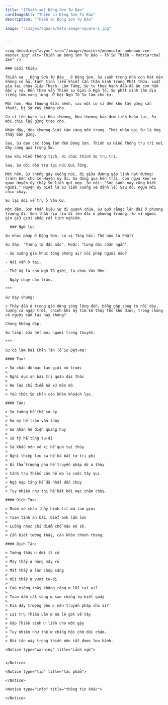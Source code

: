 ```yaml
---
title: "[Thiền sư] Động Sơn Tự Bảo"
cardImageAlt: "Thiền sư Động Sơn Tự Bảo"
description: "Thiền sư Động Sơn Tự Bảo"

image: "/images/square/meta-image-square-1.jpg"


---
```


<div className="grid xl:grid-cols-8 lg:grid-cols-8 md:grid-cols-2 sm:grid-cols-2 xs:grid-cols-1 gap-8 bg-body dark:bg-darkmode-body">

  <div className="lg:col-span-3 md:col-span-1">

    <img decoding="async" src="/images/masters/monocolor-unknown-zen-master.jpg" alt="Thiền sư Động Sơn Tự Bảo - Tổ Sư Thiền - Patriarchal Zen" />

    ### Giới thiệu

    Thiền sư __Động Sơn Tự Bảo__ ở Động Sơn. Sư sanh trong nhà con hát nên không có họ, tánh tình liêm khiết cẩn thận kính trọng Phật thừa, xuất gia tại chùa Giáp Thạch. Làm Tăng, Sư tu theo hạnh đầu-đà ăn cơm hẩm mặc y vá. Đến tham vấn Thiền sư Giới ở Ngũ Tổ, Sư phát minh tâm địa tiếng tăm vang lừng. Ở hội Ngũ Tổ Sư làm chủ tự.

    Một hôm, Hòa thượng Giới bệnh, sai một cư sĩ đến kho lấy gừng sắc thuốc, bị Sư rầy không cho.

    Cư sĩ lên bạch lại Hòa thượng, Hòa thượng bảo đem tiền hoàn lại, Sư mới chịu lấy gừng trao cho.

    Nhân đây, Hòa thượng Giới tâm càng mến trọng. Thời nhân gọi Sư là ông thầy bán gừng.

    Sau, Sư dạo các tòng lâm đến Động Sơn. Thiền sư Hiểu Thông trụ trì nơi đây cũng quí trọng Sư.

    Sau khi Hiểu Thông tịch, di chúc thỉnh Sư trụ trì.

    Sau, Sư dời đến trụ tại núi Qui Tông.

    Một hôm, Sư chống gậy xuống núi, đi giữa đường gặp lính nạt đường: tránh bên cho xe Huyện úy đi. Sư đứng qua bên trái. Con ngựa kéo xe quan Huyện úy thấy Sư liền quì mọp. Sư nói: "Súc sanh này cũng biết người." Huyện úy biết là Sư liền xuống xe đảnh lễ. Sau đó, ngựa mới chịu chạy.

    Sư lại dời về trụ ở Vân Cư.

    Một đêm, Sơn thần kiệu Sư đi quanh chùa. Sư quở rằng: lên đài ở phương trượng đi. Sơn thần riu ríu đi lên đài ở phương trượng. Sư vì người gìn giữ giới pháp rất tinh nghiêm.

  </div>

  <div className="lg:col-span-5 md:col-span-1">

      ### Ngữ lục

    Sư khai pháp ở Động Sơn, có vị Tăng hỏi: Thế nào là Phật?

    Sư đáp: "Tương tợ đầu não". Hoặc: "Lưng dài chân ngắn".

    - Sư xướng gia khúc tông phong ai? nối pháp người nào?

    - Nói vẫn ở tai.

    - Thế ấy là con Ngũ Tổ giới, là cháu Vân Môn.

    - Ngày chạy năm trăm.

    ***

    Sư dạy chúng:

    > Thảy đều ở trong gió dừng sóng lặng đến, bỗng gặp sóng to nổi dậy, lượng cả ngập trời, chính khi ấy tìm kẻ thủy thủ khó được, trong chúng có người cầm lái hay không?

    Chúng không đáp.

    Sư tiếp: Lừa hết mọi người trong thuyền.

    ***

    Sư có làm bài Chân Tán Tổ Sư Đạt-ma:

    #### Tựa:

    > Sư chân đồ mạc tam giới vô trước
    >
    > Nghĩ dục an bài tri quân đại thác
    >
    > Hư lao chỉ điểm hà xứ môn mô
    >
    > Yếu thức Sư chân càn khôn khoách lạc.

    #### Tán:

    > Sư tướng hề thế sở hy
    >
    > Sư my hề trận vân thùy
    >
    > Sư nhãn hề điện quang huy
    >
    > Sư tỷ hề tủng tu-di
    >
    > Sư khẩu môn vô xỉ hề quá tại thùy
    >
    > Nghĩ thiệp lưu sa hề hà bất tự tri phi
    >
    > Bỉ thử trượng phu hề truyền pháp dữ a thùy
    >
    > Cánh trụ Thiếu Lâm hề ma la cước tây qui
    >
    > Ngộ nạp tăng hề dữ nhất đốn chùy
    >
    > Tuy nhiên như thị hề bất hội mạc châm chùy.

    #### Dịch Tựa:

    > Muốn vẽ chân thầy hình tít mù tam giới
    >
    > Toan tính an bài, biết anh lầm lớn
    >
    > Luống nhọc chỉ điểm chỗ nào mó sờ.
    >
    > Cần biết tướng thầy, càn khôn thênh thang.

    #### Dịch Tán:

    > Tướng thầy ư đời ít có
    >
    > Mày thầy ư hàng mây rủ
    >
    > Mắt thầy ư làn chớp sáng
    >
    > Mũi thầy ư vượt tu-di
    >
    > Cửa miệng thầy không răng ư lỗi tại ai?
    >
    > Toan dẫm cát sông ư sao chẳng tự biết quấy
    >
    > Kia đây trượng phu ư nên truyền pháp cho ai?
    >
    > Lại trụ Thiếu Lâm ư mà lê gót về tây
    >
    > Gặp Thiền sinh ư liền cho một gậy
    >
    > Tuy nhiên như thế ư chẳng hội chớ dùi châm.
    >
    > Bài tán này trong thiền môn rất được lưu hành.

    <Notice type="warning" title="cảnh ngữ">


    </Notice>

    <Notice type="tip" title="tác phẩm">

    </Notice>

    <Notice type="info" title="thông tin khác">

    </Notice>

  </div>

</div>
